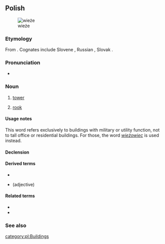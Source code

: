 ==Polish==
[[Image:Turm (Schach).jpg|thumb|wieże]]

===Etymology===
From {{inh|pl|sla-pro|*věža}}. Cognates include Slovene {{m|sl|veža||hallway}}, Russian {{m|ru|вежа||caravan; tower}}, Slovak {{m|sk|veža||tower}}.

===Pronunciation===
* {{audio|Pl-wieża.ogg|audio|lang=pl}}

===Noun===
{{pl-noun|f|dim=wieżyczka}}

# [[tower]]
# {{lb|pl|chess}} [[rook]]

====Usage notes====
This word refers exclusively to buildings with military or utility function, not to tall office or residential buildings. For those, the word ''[[wieżowiec]]'' is used instead.

====Declension====
{{pl-decl-noun-f}}

====Derived terms====
* {{l|pl|wieża Babel}}
* {{l|pl|wieżowy}} (adjective)

====Related terms====
* {{l|pl|wieżówka}}
* {{l|pl|wieżowiec}}

===See also===
{{table:chess pieces/pl}}

[[category:pl:Buildings]]